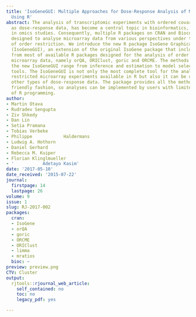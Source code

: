 ```yaml
---
title: 'IsoGeneGUI: Multiple Approaches for Dose-Response Analysis of Microarray Data
  Using R'
abstract: The analysis of transcriptomic experiments with ordered covariates, such
  as dose-response data, has become a central topic in bioinformatics, in particular
  in omics studies. Consequently, multiple R packages on CRAN and Bioconductor are
  designed to analyse microarray data from various perspectives under the assumption
  of order restriction. We introduce the new R package IsoGene Graphical User Interface
  (IsoGeneGUI), an extension of the original IsoGene package that includes methods
  from most of available R packages designed for the analysis of order restricted
  microarray data, namely orQA, ORIClust, goric and ORCME. The methods included in
  the new IsoGeneGUI range from inference and estimation to model selection and clustering
  tools. The IsoGeneGUI is not only the most complete tool for the analysis of order
  restricted microarray experiments available in R but also it can be used to analyse
  other types of dose-response data. The package provides all the methods in a user
  friendly fashion, so analyses can be implemented by users with limited knowledge
  of R programming.
author:
- Martin Otava
- Rudradev Sengupta
- Ziv Shkedy
- Dan Lin
- Setia Pramana
- Tobias Verbeke
- Philippe            Haldermans
- Ludwig A. Hothorn
- Daniel Gerhard
- Rebecca M. Kuiper
- Florian Klinglmueller
- '           Adetayo Kasim'
date: '2017-05-10'
date_received: '2015-07-22'
journal:
  firstpage: 14
  lastpage: 26
volume: 9
issue: 1
slug: RJ-2017-002
packages:
  cran:
  - IsoGene
  - orQA
  - goric
  - ORCME
  - ORIClust
  - limma
  - mratios
  bioc: ~
preview: preview.png
CTV: Cluster
output:
  rjtools::rjournal_web_article:
    self_contained: no
    toc: no
    legacy_pdf: yes

---
```

